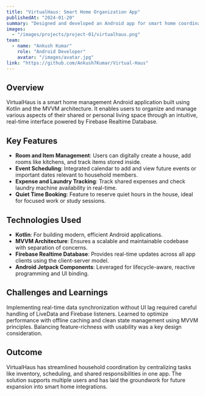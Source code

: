 ---
title: "VirtualHaus: Smart Home Organization App"
publishedAt: "2024-01-20"
summary: "Designed and developed an Android app for smart home coordination with real-time tracking and event management using MVVM and Firebase."
images:
  - "/images/projects/project-01/virtualhaus.png"
team:
  - name: "Ankush Kumar"
    role: "Android Developer"
    avatar: "/images/avatar.jpg"
link: "https://github.com/Ankush7Kumar/Virtual-Haus"
---

## Overview

VirtualHaus is a smart home management Android application built using Kotlin and the MVVM architecture. It enables users to organize and manage various aspects of their shared or personal living space through an intuitive, real-time interface powered by Firebase Realtime Database.

## Key Features

- **Room and Item Management**: Users can digitally create a house, add rooms like kitchens, and track items stored inside.
- **Event Scheduling**: Integrated calendar to add and view future events or important dates relevant to household members.
- **Expense and Laundry Tracking**: Track shared expenses and check laundry machine availability in real-time.
- **Quiet Time Booking**: Feature to reserve quiet hours in the house, ideal for focused work or study sessions.

## Technologies Used

- **Kotlin**: For building modern, efficient Android applications.
- **MVVM Architecture**: Ensures a scalable and maintainable codebase with separation of concerns.
- **Firebase Realtime Database**: Provides real-time updates across all app clients using the client-server model.
- **Android Jetpack Components**: Leveraged for lifecycle-aware, reactive programming and UI binding.

## Challenges and Learnings

Implementing real-time data synchronization without UI lag required careful handling of LiveData and Firebase listeners. Learned to optimize performance with offline caching and clean state management using MVVM principles. Balancing feature-richness with usability was a key design consideration.

## Outcome

VirtualHaus has streamlined household coordination by centralizing tasks like inventory, scheduling, and shared responsibilities in one app. The solution supports multiple users and has laid the groundwork for future expansion into smart home integrations.
```
